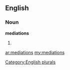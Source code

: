 ==English==

===Noun===
'''mediations'''

# {{plural of|[[mediation]]}}

[[Category:English plurals]]

[[ar:mediations]]
[[my:mediations]]